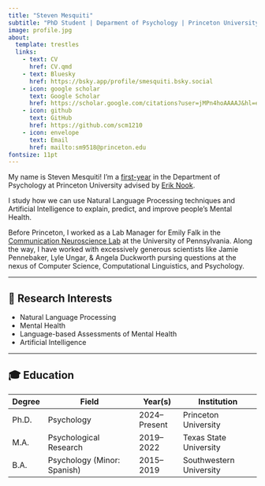 ```yaml
---
title: "Steven Mesquiti"
subtitle: "PhD Student | Deparment of Psychology | Princeton University"
image: profile.jpg
about:
  template: trestles
  links:
    - text: CV
      href: CV.qmd
    - text: Bluesky
      href: https://bsky.app/profile/smesquiti.bsky.social
    - icon: google scholar
      text: Google Scholar
      href: https://scholar.google.com/citations?user=jMPn4hoAAAAJ&hl=en&inst=10749622055976013885
    - icon: github
      text: GitHub
      href: https://github.com/scm1210
    - icon: envelope
      text: Email
      href: mailto:sm9518@princeton.edu
fontsize: 11pt
---
```


My name is Steven Mesquiti! I'm a [first-year](https://lemolab.princeton.edu/people/steven-mesquiti) in the Department of Psychology at Princeton University advised by [Erik Nook](https://lemolab.princeton.edu/people/erik-c-nook-phd).

I study how we can use Natural Language Processing techniques and Artificial Intelligence to explain, predict, and improve people's Mental Health.

Before Princeton, I worked as a Lab Manager for Emily Falk in the [Communication Neuroscience Lab](https://www.asc.upenn.edu/research/centers/communication-neuroscience-lab) at the University of Pennsylvania. Along the way, I have worked with excessively generous scientists like Jamie Pennebaker, Lyle Ungar, & Angela Duckworth pursing questions at the nexus of Computer Science, Computational Linguistics, and Psychology.

------------------------------------------------------------------------

## 🧠 Research Interests

-   Natural Language Processing
-   Mental Health
-   Language-based Assessments of Mental Health
-   Artificial Intelligence

------------------------------------------------------------------------

## 🎓 Education

| Degree | Field                       | Year(s)      | Institution             |
|--------|-----------------------------|--------------|-------------------------|
| Ph.D.  | Psychology                  | 2024–Present | Princeton University    |
| M.A.   | Psychological Research      | 2019–2022    | Texas State University  |
| B.A.   | Psychology (Minor: Spanish) | 2015–2019    | Southwestern University |
